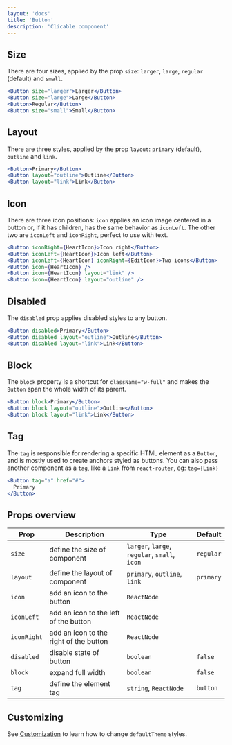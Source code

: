 ```yaml
---
layout: 'docs'
title: 'Button'
description: 'Clicable component'
---
```


## Size

There are four sizes, applied by the prop `size`: `larger`, `large`, `regular` (default) and `small`.

```jsx live
<Button size="larger">Larger</Button>
<Button size="large">Large</Button>
<Button>Regular</Button>
<Button size="small">Small</Button>
```

## Layout

There are three styles, applied by the prop `layout`: `primary` (default), `outline` and `link`.

```jsx live
<Button>Primary</Button>
<Button layout="outline">Outline</Button>
<Button layout="link">Link</Button>
```

## Icon

There are three icon positions: `icon` applies an icon image centered in a button or, if it has children, has the same behavior as `iconLeft`. The other two are `iconLeft` and `iconRight`, perfect to use with text.

```jsx live
<Button iconRight={HeartIcon}>Icon right</Button>
<Button iconLeft={HeartIcon}>Icon left</Button>
<Button iconLeft={HeartIcon} iconRight={EditIcon}>Two icons</Button>
<Button icon={HeartIcon} />
<Button icon={HeartIcon} layout="link" />
<Button icon={HeartIcon} layout="outline" />
```

## Disabled

The `disabled` prop applies disabled styles to any button.

```jsx live
<Button disabled>Primary</Button>
<Button disabled layout="outline">Outline</Button>
<Button disabled layout="link">Link</Button>
```

## Block

The `block` property is a shortcut for `className="w-full"` and makes the `Button` span the whole width of its parent.

```jsx live
<Button block>Primary</Button>
<Button block layout="outline">Outline</Button>
<Button block layout="link">Link</Button>
```

## Tag

The `tag` is responsible for rendering a specific HTML element as a `Button`, and is mostly used to create anchors styled as buttons. You can also pass another component as a `tag`, like a `Link` from `react-router`, eg: `tag={Link}`

```jsx live
<Button tag="a" href="#">
  Primary
</Button>
```

## Props overview

| Prop        | Description                            | Type                                          | Default   |
| ----------- | -------------------------------------- | --------------------------------------------- | --------- |
| `size`      | define the size of component           | `larger`, `large`, `regular`, `small`, `icon` | `regular` |
| `layout`    | define the layout of component         | `primary`, `outline`, `link`                  | `primary` |
| `icon`      | add an icon to the button              | `ReactNode`                                   |           |
| `iconLeft`  | add an icon to the left of the button  | `ReactNode`                                   |           |
| `iconRight` | add an icon to the right of the button | `ReactNode`                                   |           |
| `disabled`  | disable state of button                | `boolean`                                     | `false`   |
| `block`     | expand full width                      | `boolean`                                     | `false`   |
| `tag`       | define the element tag                 | `string`, `ReactNode`                         | `button`  |

## Customizing

See [Customization](../customization) to learn how to change `defaultTheme` styles.
